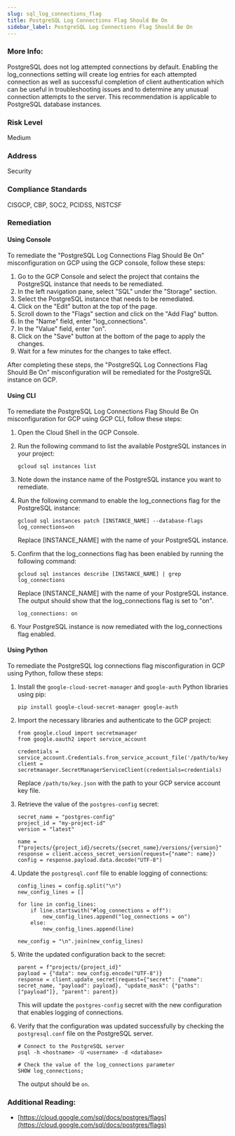```yaml
---
slug: sql_log_connections_flag
title: PostgreSQL Log Connections Flag Should Be On
sidebar_label: PostgreSQL Log Connections Flag Should Be On
---
```


### More Info:

PostgreSQL does not log attempted connections by default. Enabling the log_connections setting will create log entries for each attempted connection as well as successful completion of client authentication which can be useful in troubleshooting issues and to determine any unusual connection attempts to the server. This recommendation is applicable to PostgreSQL database instances.

### Risk Level

Medium

### Address

Security

### Compliance Standards

CISGCP, CBP, SOC2, PCIDSS, NISTCSF

### Remediation

#### Using Console

To remediate the "PostgreSQL Log Connections Flag Should Be On" misconfiguration on GCP using the GCP console, follow these steps:

1. Go to the GCP Console and select the project that contains the PostgreSQL instance that needs to be remediated.
2. In the left navigation pane, select "SQL" under the "Storage" section.
3. Select the PostgreSQL instance that needs to be remediated.
4. Click on the "Edit" button at the top of the page.
5. Scroll down to the "Flags" section and click on the "Add Flag" button.
6. In the "Name" field, enter "log_connections".
7. In the "Value" field, enter "on".
8. Click on the "Save" button at the bottom of the page to apply the changes.
9. Wait for a few minutes for the changes to take effect.

After completing these steps, the "PostgreSQL Log Connections Flag Should Be On" misconfiguration will be remediated for the PostgreSQL instance on GCP.

#### Using CLI

To remediate the PostgreSQL Log Connections Flag Should Be On misconfiguration for GCP using GCP CLI, follow these steps:

1. Open the Cloud Shell in the GCP Console.

2. Run the following command to list the available PostgreSQL instances in your project:

   ```
   gcloud sql instances list
   ```

3. Note down the instance name of the PostgreSQL instance you want to remediate.

4. Run the following command to enable the log_connections flag for the PostgreSQL instance:

   ```
   gcloud sql instances patch [INSTANCE_NAME] --database-flags log_connections=on
   ```

   Replace [INSTANCE_NAME] with the name of your PostgreSQL instance.

5. Confirm that the log_connections flag has been enabled by running the following command:

   ```
   gcloud sql instances describe [INSTANCE_NAME] | grep log_connections
   ```

   Replace [INSTANCE_NAME] with the name of your PostgreSQL instance. The output should show that the log_connections flag is set to "on".

   ```
   log_connections: on
   ```

6. Your PostgreSQL instance is now remediated with the log_connections flag enabled.

#### Using Python

To remediate the PostgreSQL log connections flag misconfiguration in GCP using Python, follow these steps:

1. Install the `google-cloud-secret-manager` and `google-auth` Python libraries using pip:

   ```
   pip install google-cloud-secret-manager google-auth
   ```

2. Import the necessary libraries and authenticate to the GCP project:

   ```
   from google.cloud import secretmanager
   from google.oauth2 import service_account

   credentials = service_account.Credentials.from_service_account_file('/path/to/key.json')
   client = secretmanager.SecretManagerServiceClient(credentials=credentials)
   ```

   Replace `/path/to/key.json` with the path to your GCP service account key file.

3. Retrieve the value of the `postgres-config` secret:

   ```
   secret_name = "postgres-config"
   project_id = "my-project-id"
   version = "latest"

   name = f"projects/{project_id}/secrets/{secret_name}/versions/{version}"
   response = client.access_secret_version(request={"name": name})
   config = response.payload.data.decode("UTF-8")
   ```

4. Update the `postgresql.conf` file to enable logging of connections:

   ```
   config_lines = config.split("\n")
   new_config_lines = []

   for line in config_lines:
       if line.startswith("#log_connections = off"):
           new_config_lines.append("log_connections = on")
       else:
           new_config_lines.append(line)

   new_config = "\n".join(new_config_lines)
   ```

5. Write the updated configuration back to the secret:

   ```
   parent = f"projects/{project_id}"
   payload = {"data": new_config.encode("UTF-8")}
   response = client.update_secret(request={"secret": {"name": secret_name, "payload": payload}, "update_mask": {"paths": ["payload"]}, "parent": parent})
   ```

   This will update the `postgres-config` secret with the new configuration that enables logging of connections.

6. Verify that the configuration was updated successfully by checking the `postgresql.conf` file on the PostgreSQL server.

   ```
   # Connect to the PostgreSQL server
   psql -h <hostname> -U <username> -d <database>

   # Check the value of the log_connections parameter
   SHOW log_connections;
   ```

   The output should be `on`.


### Additional Reading:

- [https://cloud.google.com/sql/docs/postgres/flags](https://cloud.google.com/sql/docs/postgres/flags) 

